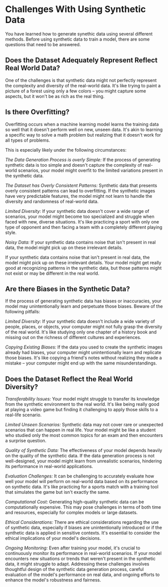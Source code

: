 # Challenges With Using Synthetic Data

You have learned how to generate synethic data using several different methods.
Before using synthetic data to train a model, there are some questions that need to be answered.

## Does the Dataset Adequately Represent Reflect Real World Data?

One of the challenges is that synthetic data might not perfectly represent the complexity
and diversity of the real-world data. It's like trying to paint a picture of a forest using only
a few colors – you might capture some aspects, but it won't be as rich as the real thing.

## Is there Overfitting?

Overfitting occurs when a machine learning model learns
the training data so well that it doesn't perform well on new, unseen data.
It's akin to learning a specific way to solve a math problem but realizing that it doesn't work for all types of problems.

This is especially likely under the following circumstances:

_The Data Generation Process is overly Simple:_
If the process of generating synthetic data is too simple and doesn't capture the complexity of real-world scenarios, your model might overfit to the limited variations present in the synthetic data.

_The Dataset has Overly Consistent Patterns:_
Synthetic data that presents overly consistent patterns can lead to overfitting. If the synthetic images have very predictable features, the model might not learn to handle the diversity and randomness of real-world data.

_Limited Diversity:_
If your synthetic data doesn't cover a wide range of scenarios, your model might become too specialized and struggle when faced with new, diverse situations. It's like practicing a sport with only one type of opponent and then facing a team with a completely different playing style.

_Noisy Data:_
If your synthetic data contains noise that isn't present in real data, the model might pick up on these irrelevant details.

If your synthetic data contains noise that isn't present in real data, the model might pick up on these irrelevant details.
Your model might get really good at recognizing patterns in the synthetic data, but those patterns might not exist
or may be different in the real world.

## Are there Biases in the Synthetic Data?

If the process of generating synthetic data has biases or inaccuracies, your model may unintentionally
learn and perpetuate those biases. Beware of the following pitfalls:

_Limited Diversity:_
If your synthetic data doesn't include a wide variety of people, places, or objects, your computer might
not fully grasp the diversity of the real world. It's like studying only one chapter of a history book and missing out on the richness of different cultures and experiences.

_Copying Existing Biases:_
If the data you used to create the synthetic images already had biases, your computer might unintentionally
learn and replicate those biases. It's like copying a friend's notes without realizing they made a mistake
– your computer might end up with the same misunderstandings.

## Does the Dataset Reflect the Real World Diversity?

_Transferability Issues:_
Your model might struggle to transfer its knowledge from the synthetic environment to the real world.
It's like being really good at playing a video game but finding it challenging to apply those skills
to a real-life scenario.

_Limited Unseen Scenarios:_
Synthetic data may not cover rare or unexpected scenarios that can happen in real life.
Your model might be like a student who studied only the most common topics for an exam and then encounters
a surprise question.

_Quality of Synthetic Data:_
The effectiveness of your model depends heavily on the quality of the synthetic data.
If the data generation process is not well-designed, your model might learn from unrealistic scenarios,
hindering its performance in real-world applications.

_Evaluation Challenges:_
It can be challenging to accurately evaluate how well your model will perform on real-world data based
on its performance on synthetic data. It's like practicing for a sports match with a training tool that
simulates the game but isn't exactly the same.

_Computational Cost:_
Generating high-quality synthetic data can be computationally expensive. This may pose challenges in terms
of both time and resources, especially for complex models or large datasets.

_Ethical Considerations:_
There are ethical considerations regarding the use of synthetic data, especially if biases are unintentionally introduced
or if the synthetic data is applied in sensitive contexts. It's essential to consider the ethical implications of your model's decisions.

_Ongoing Monitoring:_
Even after training your model, it's crucial to continuously monitor its performance in real-world scenarios.
If your model encounters new situations or trends that weren't present in the synthetic data, it might struggle to adapt.
Addressing these challenges involves thoughtful design of the synthetic data generation process, careful evaluation
of the model's performance on real data, and ongoing efforts to enhance the model's robustness and fairness.
